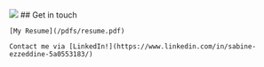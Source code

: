 
<div className="centeredContainerMobile">
    <div className="centerContainer centeredContainer">
        <img className="applicationIcon otherIcon" src="/contact.png" />
        ## Get in touch
    </div>

    [My Resume](/pdfs/resume.pdf)

    Contact me via [LinkedIn!](https://www.linkedin.com/in/sabine-ezzeddine-5a0553183/)
</div>
